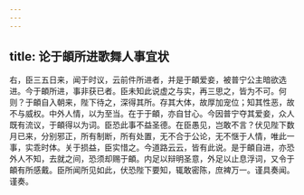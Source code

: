 ```yaml
---
---
---
```

title: 论于頔所进歌舞人事宜状
---



右，臣三五日来，闻于时议，云前件所进者，并是于頔爱妾，被普宁公主暗欲选进。今于頔所进，事非获已者。臣未知此说虚之与实，再三思之，皆为不可。何则？于頔自入朝来，陛下待之，深得其所。存其大体，故厚加宠位；知其性恶，故不与威权。中外人情，以为至当。在于于頔，亦自甘心。今因普宁夺其爱妾，众人既有流议，于頔得以为词。臣恐此事不益圣德。在臣愚见，岂敢不言？伏见陛下数月已来，分别邪正，所有制断，所有处置，无不合于公论，无不惬于人情，唯此一事，实乖时体。关于损益，臣实惜之。今道路云云，皆有此说。是于頔自进，亦恐外人不知，去就之间，恐须却赐于頔。内足以辩明圣意，外足以止息浮词，又令于頔有所感戴。臣所闻所见如此，伏恐陛下要知，辄敢密陈，庶裨万一。谨具奏闻。谨奏。